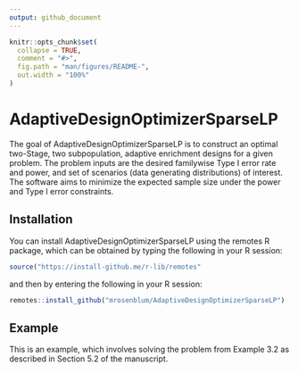 ```yaml
---
output: github_document
---
```


<!-- README.md is generated from README.Rmd. Please edit that file -->

```r
knitr::opts_chunk$set(
  collapse = TRUE,
  comment = "#>",
  fig.path = "man/figures/README-",
  out.width = "100%"
)
```

# AdaptiveDesignOptimizerSparseLP

The goal of AdaptiveDesignOptimizerSparseLP is to construct an optimal two-Stage, two subpopulation, adaptive enrichment designs for a given problem. The problem inputs are the desired familywise Type I error rate and power, and set of scenarios (data generating distributions) of interest. The software aims to minimize the expected sample size under the power and Type I error constraints.

## Installation

You can install AdaptiveDesignOptimizerSparseLP using the remotes R package, which can be obtained by typing the following in your R session:

``` r
source("https://install-github.me/r-lib/remotes"
```

and then by entering the following in your R session: 

``` r
remotes::install_github("mrosenblum/AdaptiveDesignOptimizerSparseLP")
```

## Example

This is an example, which involves solving the problem from Example 3.2 as described in Section 5.2 of the manuscript. 

```r
```
